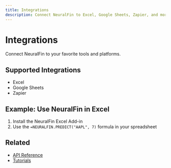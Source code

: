 ```yaml
---
title: Integrations
description: Connect NeuralFin to Excel, Google Sheets, Zapier, and more.
---
```


# Integrations

Connect NeuralFin to your favorite tools and platforms.

## Supported Integrations
- Excel
- Google Sheets
- Zapier

## Example: Use NeuralFin in Excel

1. Install the NeuralFin Excel Add-in
2. Use the `=NEURALFIN.PREDICT("AAPL", 7)` formula in your spreadsheet

## Related
- [API Reference](/docs/api)
- [Tutorials](/tutorials) 
